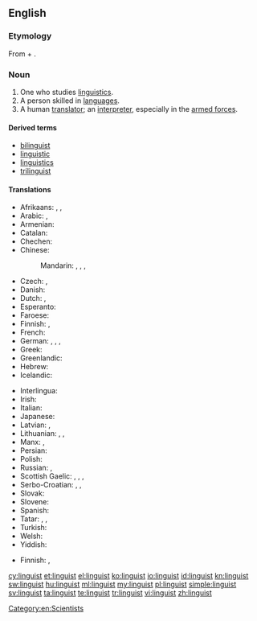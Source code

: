 {{also|Linguist}}
==English==
{{wikipedia|dab=linguist|lang=en}}

===Etymology===
From {{etyl|la}} {{term|lingua||tongue|lang=la}} + {{term|-ist}}.

===Noun===
{{en-noun}}

# One who studies [[linguistics]].
# A person skilled in [[language]]s.
# A human [[translator]]; an [[interpreter]], especially in the [[armed forces]].

====Derived terms====
* [[bilinguist]]
* [[linguistic]]
* [[linguistics]]
* [[trilinguist]]

====Translations====
{{trans-top|one who studies linguistics}}
* Afrikaans: {{t-|af|taalkundige}}, {{t-|af|linguis}}, {{t-|af|taalwetenskaplike}}
* Arabic: {{t-|ar|لغوي|m|tr=lughawiy}},  {{t-|ar|عالم لغوي|m|tr=3aalim lughawiy}}
* Armenian: {{t-|hy|լեզվաբան|tr=lezvaban}}
* Catalan: {{t-|ca|lingüista|m|f}}
* Chechen: {{tø|ce|меттанийн Iлманча}}
* Chinese:
*: Mandarin: {{t|cmn|語言學家|sc=Hani}},  {{t|cmn|语言学家|tr=yǔyán xuéjiā|sc=Hani}},  {{t|cmn|語言學者|sc=Hani}},  {{t|cmn|语言学者|tr=yǔyán xuézhě|sc=Hani}}
* Czech: {{t-|cs|jazykovědec|m}}, {{t-|cs|lingvista|m}}
* Danish: {{t-|da|lingvist|m|f}}
* Dutch: {{t+|nl|taalkundige|m|f}}, {{t+|nl|linguïst|m}}
* Esperanto: {{t-|eo|lingvisto}}
* Faroese: {{t-|fo|málfrøðingur|m}}
* Finnish: {{t-|fi|kielitieteilijä}}, {{t-|fi|lingvistikko}}
* French: {{t+|fr|linguiste}}
* German: {{t+|de|Sprachwissenschaftler|m}}, {{t+|de|Linguist|m}}, {{t-|de|Sprachwissenschaftlerin|f}}, {{t-|de|Linguistin|f}}
* Greek: {{t+|el|γλωσσολόγος|m|f}}
* Greenlandic: {{t-|kl|oqaasilerisoq}}
* Hebrew: {{t+|he|בלשן|m|tr=balshan}}
* Icelandic: {{t-|is|málvísindamaður|m}}
{{trans-mid}}
* Interlingua: {{t-|ia|linguista}}
* Irish: {{t-|ga|teangeolaí|m}}
* Italian: {{t-|it|linguista|m|f}}
* Japanese: {{t-|ja|言語学者|tr=げんごがくしゃ, gengogakusha}}
* Latvian: {{t-|lv|valodnieks|m}}, {{t-|lv|lingvists|m}}
* Lithuanian: {{t-|lt|kalbininkas|m}}, {{t-|lt|lingvistas|m}}, {{t-|lt|kalbotyrininkas|m}}
* Manx: {{t-|gv|çhengeyder|m}}, {{t-|gv|glareydagh|m}}
* Persian: {{t-|fa|زبان‌شناس|tr=zaban-shenas|sc=fa-Arab}}
* Polish: {{t+|pl|językoznawca|m}}
* Russian: {{t+|ru|лингвист|m|tr=lingvíst}},  {{t+|ru|языковед|m|tr=jazykovéd}}
* Scottish Gaelic: {{t-|gd|cainntear|m}}, {{t-|gd|cànanaiche|m}}, {{t-|gd|teangaiche|m}}, {{t-|gd|teangair|m}}
* Serbo-Croatian: {{t-|sh|lingvist|m|alt=lìngvist}}, {{t-|sh|lingvistica|f|alt=lingvìstica}}, {{t-|sh|jezikoslovac|m|alt=jezikoslóvac}}
* Slovak: {{t-|sk|jazykovedec|m}}
* Slovene: {{t+|sl|jezikoslovec}}
* Spanish: {{t-|es|lingüista|m|f}}
* Tatar: {{t+|tt|телче|tr=telçe|sc=Cyrl}}, {{t-|tt|тел белгече|tr=tel belgeçe|sc=Cyrl}}, {{t-|tt|лингвист|tr=lingvist|sc=Cyrl}}
* Turkish: {{t+|tr|dilbilimci}}
* Welsh: {{t+|cy|ieithydd|m}}
* Yiddish: {{t-|yi|לינגוויסט|m|tr=lingvist|sc=Hebr}}
{{trans-bottom}}

{{trans-top|a person skilled in languages}}
* Finnish: {{t-|fi|kieliniekka}}, {{t-|fi|kielimies}}
{{trans-mid}}
{{trans-bottom}}

{{trans-top|a human translator; an interpreter, especially in the armed forces}}
{{trans-mid}}
{{trans-bottom}}

[[Category:en:Scientists]]

[[cy:linguist]]
[[et:linguist]]
[[el:linguist]]
[[ko:linguist]]
[[io:linguist]]
[[id:linguist]]
[[kn:linguist]]
[[sw:linguist]]
[[hu:linguist]]
[[ml:linguist]]
[[my:linguist]]
[[pl:linguist]]
[[simple:linguist]]
[[sv:linguist]]
[[ta:linguist]]
[[te:linguist]]
[[tr:linguist]]
[[vi:linguist]]
[[zh:linguist]]